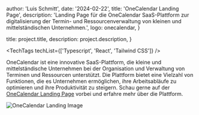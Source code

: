 
  author: 'Luis Schmitt',
  date: '2024-02-22',
  title: 'OneCalendar Landing Page',
  description:
    'Landing Page für die OneCalendar SaaS-Plattform zur digitalisierung der Termin- und Ressourcenverwaltung von kleinen und mittelständischen Unternehmen.',
  logo: onecalendar,
}

  title: project.title,
  description: project.description,
}


<TechTags techList={['Typescript', 'React', 'Tailwind CSS']} />

OneCalendar ist eine innovative SaaS-Plattform, die kleine und mittelständische Unternehmen bei der Organisation und Verwaltung von Terminen und Ressourcen unterstützt. Die Plattform bietet eine Vielzahl von Funktionen, die es Unternehmen ermöglichen, ihre Arbeitsabläufe zu optimieren und ihre Produktivität zu steigern.
Schau gerne auf der [OneCalendar Landing Page](https://onecalendar.luis-schmitt.com) vorbei und erfahre mehr über die Plattform.

<Image src={landingImage} alt='OneCalendar Landing Image' />
